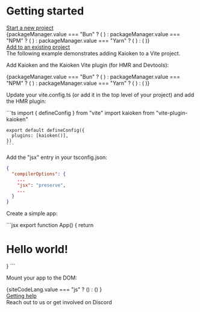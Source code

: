 
# Getting started

<HighlightOnLoad hash="#start-a-new-project">
  <div className="docs-section-header mb-5">
    <a id="start-a-new-project" href="#start-a-new-project">Start a new project</a>
  </div>
  <div>
    <div className="not-prose">
      <PackageManagerSelector />
      <CopyInnerText>
        {packageManager.value === "Bun" ? (
          <BunCliBash />
        ) : packageManager.value === "NPM" ? (
          <NpmCliBash />
        ) : packageManager.value === "Yarn" ? (
          <YarnCliBash />
        ) : (
          <PnpmCliBash />
        )}
      </CopyInnerText>
    </div>
  </div>
</HighlightOnLoad>

<HighlightOnLoad hash="#add-to-an-existing-project">
  <div className="docs-section-header mb-5">
    <a id="add-to-an-existing-project" href="#add-to-an-existing-project">Add to an existing project</a>
  </div>

  <CalloutBlock>
    <span>The following example demonstrates adding Kaioken to a <ExternalLink href="https://vitejs.dev/">Vite</ExternalLink> project.</span>
  </CalloutBlock>

  Add Kaioken and the Kaioken Vite plugin (for HMR and Devtools):

  <div className="not-prose">
    <PackageManagerSelector />
    <CopyInnerText>
      {packageManager.value === "Bun" ? (
        <BunInstallBash />
      ) : packageManager.value === "NPM" ? (
        <NpmInstallBash />
      ) : packageManager.value === "Yarn" ? (
        <YarnInstallBash />
      ) : (
        <PnpmInstallBash />
      )}
    </CopyInnerText>
  </div>

  Update your vite.config.ts (or add it in the top level of your project) and add the HMR plugin:

  <CopyInnerText>
    ```ts
    import { defineConfig } from "vite"
    import kaioken from "vite-plugin-kaioken"

    export default defineConfig({
      plugins: [kaioken()],
    })
    ```
  </CopyInnerText>

  <span>Add the "jsx" entry in your tsconfig.json:</span>

  ```json
  {
    "compilerOptions": {
      ...
      "jsx": "preserve",
      ...
    }
  }
  ```

  <span>Create a simple app:</span>

  <CopyInnerText>
    ```jsx
    export function App() {
      return <h1>Hello world!</h1>
    }
    ```
  </CopyInnerText>

  <span>Mount your app to the DOM:</span>
  
  <div className="not-prose">
    <CopyInnerText>
      {siteCodeLang.value === "js" ?
        (<MountCode />)
        : (<MountCodeTS />)
      }  
    </CopyInnerText>
  </div>

</HighlightOnLoad>

<HighlightOnLoad hash="#getting-help">
  <div className="docs-section-header">
    <a id="getting-help" href="#getting-help">Getting help</a>
  </div>
  Reach out to us or get involved on <ExternalLink href="https://discord.gg/yspvgXegvs">Discord</ExternalLink>

</HighlightOnLoad>